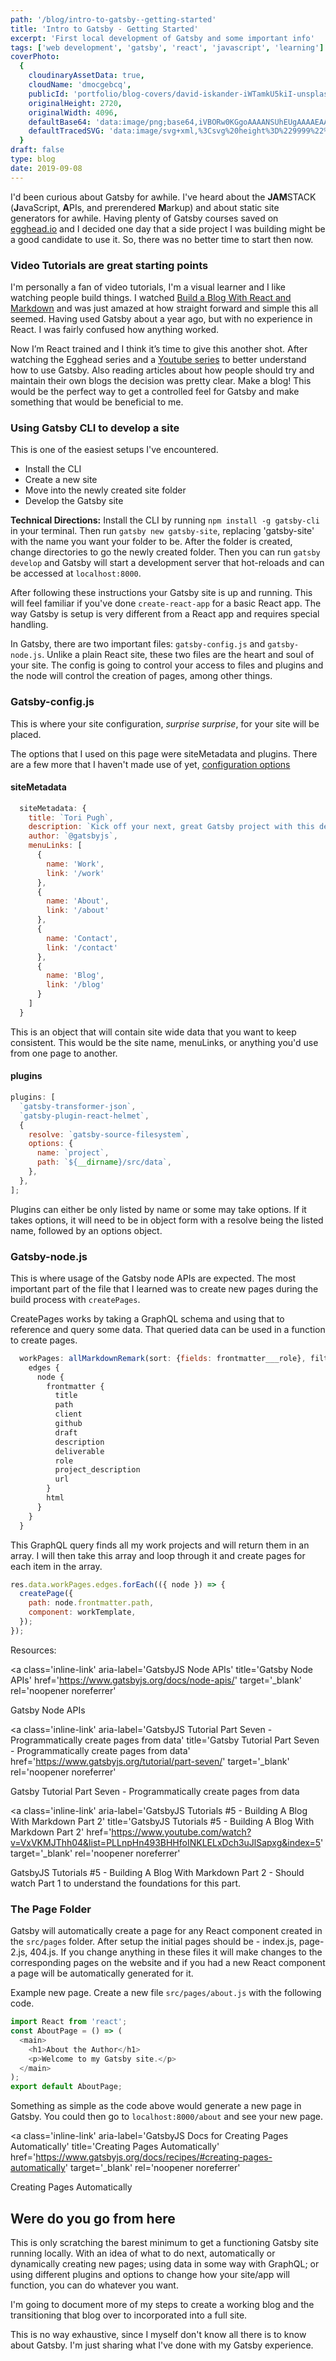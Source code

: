 ```yaml
---
path: '/blog/intro-to-gatsby--getting-started'
title: 'Intro to Gatsby - Getting Started'
excerpt: 'First local development of Gatsby and some important info'
tags: ['web development', 'gatsby', 'react', 'javascript', 'learning']
coverPhoto:
  {
    cloudinaryAssetData: true,
    cloudName: 'dmocgebcq',
    publicId: 'portfolio/blog-covers/david-iskander-iWTamkU5kiI-unsplash_z7365r.jpg',
    originalHeight: 2720,
    originalWidth: 4096,
    defaultBase64: 'data:image/png;base64,iVBORw0KGgoAAAANSUhEUgAAAAEAAAABCAYAAAAfFcSJAAAADUlEQVR42mMMXG/8HwAEwAI0Bj1bnwAAAABJRU5ErkJggg==',
    defaultTracedSVG: 'data:image/svg+xml,%3Csvg%20height%3D%229999%22%20viewBox%3D%220%200%209999%209999%22%20width%3D%229999%22%20xmlns%3D%22http%3A%2F%2Fwww.w3.org%2F2000%2Fsvg%22%3E%3Cpath%20d%3D%22m0%200h9999v9999h-9999z%22%20fill%3D%22%23f9fafb%22%2F%3E%3C%2Fsvg%3E',
  }
draft: false
type: blog
date: 2019-09-08
---
```


I'd been curious about Gatsby for awhile. I've heard about the **JAM**STACK (**J**avaScript, **A**PIs, and prerendered **M**arkup) and about static site generators for awhile. Having plenty of Gatsby courses saved on <a class="inline-link" title="egghead.io" href="https://egghead.io/" target="_blank" aria-label="Egghead.io - Screencast workshops for professional web developers." rel="noopener noreferrer">egghead.io</a> and I decided one day that a side project I was building might be a good candidate to use it. So, there was no better time to start then now.

### Video Tutorials are great starting points

I'm personally a fan of video tutorials, I'm a visual learner and I like watching people build things. I watched <a class="inline-link" aria-label="Build a Blog with React and Markdown from egghead.io" title="" href="" target="_blank" rel="noopener noreferrer"></a>[Build a Blog With React and Markdown](https://egghead.io/courses/build-a-blog-with-react-and-markdown-using-gatsby) and was just amazed at how straight forward and simple this all seemed. Having used Gatsby about a year ago, but with no experience in React. I was fairly confused how anything worked.

Now I’m React trained and I think it’s time to give this another shot. After watching the Egghead series and a <a class="inline-link" aria-label="YouTube GatsbyJS Tutorials Series"  title="" href="" target="_blank" rel="noopener noreferrer"></a>[Youtube series](https://www.youtube.com/playlist?list=PLLnpHn493BHHfoINKLELxDch3uJlSapxg) to better understand how to use Gatsby. Also reading articles about how people should try and maintain their own blogs the decision was pretty clear. Make a blog! This would be the perfect way to get a controlled feel for Gatsby and make something that would be beneficial to me.

### Using Gatsby CLI to develop a site

This is one of the easiest setups I've encountered.

<ul>
  <li>Install the CLI</li>
  <li>Create a new site</li>
  <li>Move into the newly created site folder</li>
  <li>Develop the Gatsby site</li>
</ul>

**Technical Directions:**
Install the CLI by running `npm install -g gatsby-cli` in your terminal. Then run `gatsby new gatsby-site`, replacing 'gatsby-site' with the name you want your folder to be. After the folder is created, change directories to go the newly created folder. Then you can run `gatsby develop` and Gatsby will start a development server that hot-reloads and can be accessed at `localhost:8000`.

After following these instructions your Gatsby site is up and running. This will feel familiar if you've done `create-react-app` for a basic React app. The way Gatsby is setup is very different from a React app and requires special handling.

In Gatsby, there are two important files: `gatsby-config.js` and `gatsby-node.js`. Unlike a plain React site, these two files are the heart and soul of your site. The config is going to control your access to files and plugins and the node will control the creation of pages, among other things.

### Gatsby-config.js

This is where your site configuration, _surprise surprise_, for your site will be placed.

The options that I used on this page were siteMetadata and plugins. There are a few more that I haven't made use of yet, <a class="inline-link" aria-label="GatsbyJS Docs for Configuration Options"  title="configuration options" href="https://www.gatsbyjs.org/docs/gatsby-config/#configuration-options" target="_blank" rel="noopener noreferrer">configuration options</a>

#### siteMetadata

```javascript
  siteMetadata: {
    title: `Tori Pugh`,
    description: `Kick off your next, great Gatsby project with this default starter. This barebones starter ships with the main Gatsby configuration files you might need.`,
    author: `@gatsbyjs`,
    menuLinks: [
      {
        name: 'Work',
        link: '/work'
      },
      {
        name: 'About',
        link: '/about'
      },
      {
        name: 'Contact',
        link: '/contact'
      },
      {
        name: 'Blog',
        link: '/blog'
      }
    ]
  }
```

This is an object that will contain site wide data that you want to keep consistent. This would be the site name, menuLinks, or anything you'd use from one page to another.

#### plugins

```javascript
plugins: [
  `gatsby-transformer-json`,
  `gatsby-plugin-react-helmet`,
  {
    resolve: `gatsby-source-filesystem`,
    options: {
      name: `project`,
      path: `${__dirname}/src/data`,
    },
  },
];
```

Plugins can either be only listed by name or some may take options. If it takes options, it will need to be in object form with a resolve being the listed name, followed by an options object.

### Gatsby-node.js

This is where usage of the Gatsby node APIs are expected. The most important part of the file that I learned was to create new pages during the build process with `createPages`.

CreatePages works by taking a GraphQL schema and using that to reference and query some data. That queried data can be used in a function to create pages.

```javascript
  workPages: allMarkdownRemark(sort: {fields: frontmatter___role}, filter: {frontmatter: {client: {regex: ""}}}) {
    edges {
      node {
        frontmatter {
          title
          path
          client
          github
          draft
          description
          deliverable
          role
          project_description
          url
        }
        html
      }
    }
  }
```

This GraphQL query finds all my work projects and will return them in an array. I will then take this array and loop through it and create pages for each item in the array.

```javascript
res.data.workPages.edges.forEach(({ node }) => {
  createPage({
    path: node.frontmatter.path,
    component: workTemplate,
  });
});
```

Resources:

<a
  class='inline-link'
  aria-label='GatsbyJS Node APIs'
  title='Gatsby Node APIs'
  href='https://www.gatsbyjs.org/docs/node-apis/'
  target='_blank'
  rel='noopener noreferrer'
>
  Gatsby Node APIs
</a>

<a
  class='inline-link'
  aria-label='GatsbyJS Tutorial Part Seven - Programmatically create pages from data'
  title='Gatsby Tutorial Part Seven - Programmatically create pages from data'
  href='https://www.gatsbyjs.org/tutorial/part-seven/'
  target='_blank'
  rel='noopener noreferrer'
>
  Gatsby Tutorial Part Seven - Programmatically create pages from data
</a>

<a
  class='inline-link'
  aria-label='GatsbyJS Tutorials #5 - Building A Blog With Markdown Part 2'
  title='GatsbyJS Tutorials #5 - Building A Blog With Markdown Part 2'
  href='https://www.youtube.com/watch?v=VxVKMJThh04&list=PLLnpHn493BHHfoINKLELxDch3uJlSapxg&index=5'
  target='_blank'
  rel='noopener noreferrer'
>
  GatsbyJS Tutorials #5 - Building A Blog With Markdown Part 2
</a> - Should watch Part 1 to understand the foundations for this part.

### The Page Folder

Gatsby will automatically create a page for any React component created in the `src/pages` folder. After setup the initial pages should be - index.js, page-2.js, 404.js. If you change anything in these files it will make changes to the corresponding pages on the website and if you had a new React component a page will be automatically generated for it.

Example new page. Create a new file `src/pages/about.js` with the following code.

```javascript
import React from 'react';
const AboutPage = () => (
  <main>
    <h1>About the Author</h1>
    <p>Welcome to my Gatsby site.</p>
  </main>
);
export default AboutPage;
```

Something as simple as the code above would generate a new page in Gatsby. You could then go to `localhost:8000/about` and see your new page.

<a
  class='inline-link'
  aria-label='GatsbyJS Docs for Creating Pages Automatically'
  title='Creating Pages Automatically'
  href='https://www.gatsbyjs.org/docs/recipes/#creating-pages-automatically'
  target='_blank'
  rel='noopener noreferrer'
>
  Creating Pages Automatically
</a>

## Were do you go from here

This is only scratching the barest minimum to get a functioning Gatsby site running locally. With an idea of what to do next, automatically or dynamically creating new pages; using data in some way with GraphQL; or using different plugins and options to change how your site/app will function, you can do whatever you want.

I'm going to document more of my steps to create a working blog and the transitioning that blog over to incorporated into a full site.

This is no way exhaustive, since I myself don't know all there is to know about Gatsby. I'm just sharing what I've done with my Gatsby experience.
